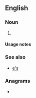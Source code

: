 {{also|Appendix:Variations of "es"}}
==English==

===Noun===
{{head|en|noun form}}

# {{plural of|en|E}}

====Usage notes====
{{U:en:plurals of letters}}

===See also===
* [[e's]]

===Anagrams===
* {{anagrams|en|a=es|-se|SE|Se.|se|se.}}